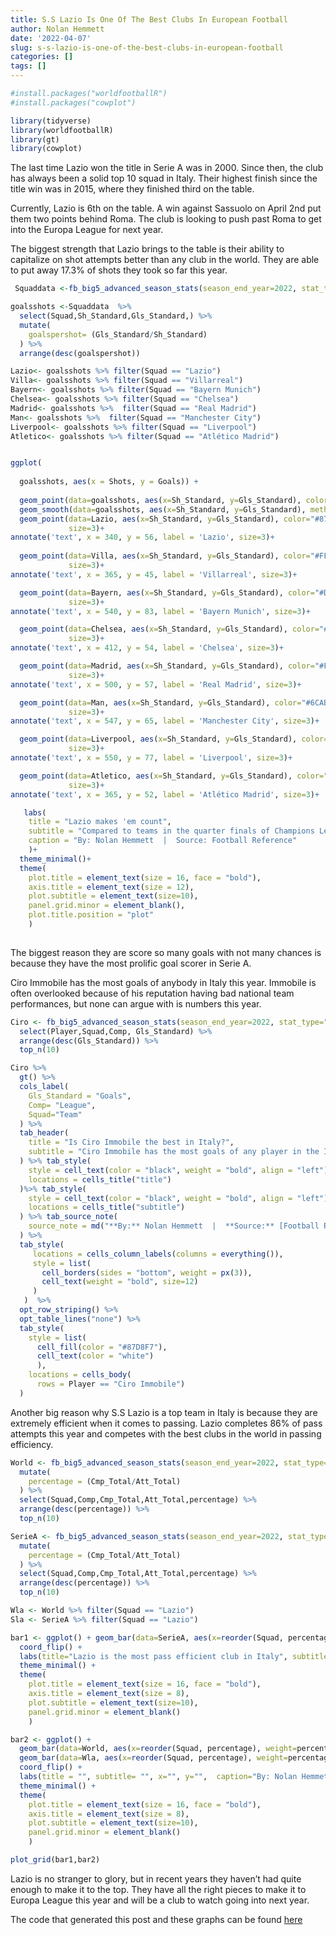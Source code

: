```yaml
---
title: S.S Lazio Is One Of The Best Clubs In European Football
author: Nolan Hemmett
date: '2022-04-07'
slug: s-s-lazio-is-one-of-the-best-clubs-in-european-football
categories: []
tags: []
---
```



```r
#install.packages("worldfootballR")
#install.packages("cowplot")
```

```r
library(tidyverse)
library(worldfootballR)
library(gt)
library(cowplot)
```


The last time Lazio won the title in Serie A was in 2000. Since then, the club has always been a solid top 10 squad in Italy. Their highest finish since the title win was in 2015, where they finished third on the table. 

Currently, Lazio is 6th on the table. A win against Sassuolo on April 2nd put them two points behind Roma. The club is looking to push past Roma to get into the Europa League for next year.

The biggest strength that Lazio brings to the table is their ability to capitalize on shot attempts better than any club in the world. They are able to put away 17.3% of shots they took so far this year.


```r
 Squaddata <-fb_big5_advanced_season_stats(season_end_year=2022, stat_type="shooting", team_or_player="team") %>% filter(Team_or_Opponent != "opponent")

```


```r
goalsshots <-Squaddata  %>% 
  select(Squad,Sh_Standard,Gls_Standard,) %>% 
  mutate(
    goalspershot= (Gls_Standard/Sh_Standard)
  ) %>% 
  arrange(desc(goalspershot))
```


```r

Lazio<- goalsshots %>% filter(Squad == "Lazio")
Villa<- goalsshots %>% filter(Squad == "Villarreal")
Bayern<- goalsshots %>% filter(Squad == "Bayern Munich")
Chelsea<- goalsshots %>% filter(Squad == "Chelsea")
Madrid<- goalsshots %>%  filter(Squad == "Real Madrid")
Man<- goalsshots %>%  filter(Squad == "Manchester City")
Liverpool<- goalsshots %>% filter(Squad == "Liverpool")
Atletico<- goalsshots %>% filter(Squad == "Atlético Madrid")


ggplot(
  
  goalsshots, aes(x = Shots, y = Goals)) +
 
  geom_point(data=goalsshots, aes(x=Sh_Standard, y=Gls_Standard), color= "grey") +
  geom_smooth(data=goalsshots, aes(x=Sh_Standard, y=Gls_Standard), method="lm", se=FALSE) +
  geom_point(data=Lazio, aes(x=Sh_Standard, y=Gls_Standard), color="#87D8F7",
             size=3)+
annotate('text', x = 340, y = 56, label = 'Lazio', size=3)+
  
  geom_point(data=Villa, aes(x=Sh_Standard, y=Gls_Standard), color="#FFE667",
             size=3)+
annotate('text', x = 365, y = 45, label = 'Villarreal', size=3)+

  geom_point(data=Bayern, aes(x=Sh_Standard, y=Gls_Standard), color="#DC052D",
             size=3)+
annotate('text', x = 540, y = 83, label = 'Bayern Munich', size=3)+

  geom_point(data=Chelsea, aes(x=Sh_Standard, y=Gls_Standard), color="#034694",
             size=3)+
annotate('text', x = 412, y = 54, label = 'Chelsea', size=3)+

  geom_point(data=Madrid, aes(x=Sh_Standard, y=Gls_Standard), color="#FEBE10",
             size=3)+
annotate('text', x = 500, y = 57, label = 'Real Madrid', size=3)+

  geom_point(data=Man, aes(x=Sh_Standard, y=Gls_Standard), color="#6CABDD",
             size=3)+
annotate('text', x = 547, y = 65, label = 'Manchester City', size=3)+

  geom_point(data=Liverpool, aes(x=Sh_Standard, y=Gls_Standard), color="#00B2A9",
             size=3)+
annotate('text', x = 550, y = 77, label = 'Liverpool', size=3)+

  geom_point(data=Atletico, aes(x=Sh_Standard, y=Gls_Standard), color="#CB3524",
             size=3)+
annotate('text', x = 365, y = 52, label = 'Atlético Madrid', size=3)+

   labs(
    title = "Lazio makes 'em count",
    subtitle = "Compared to teams in the quarter finals of Champions League,\nLazio dosen't get nearly as many shots, but capitalizes on shots better\nthan any team in the top 5 European leagues. ",
    caption = "By: Nolan Hemmett  |  Source: Football Reference"
    )+
  theme_minimal()+
  theme(
    plot.title = element_text(size = 16, face = "bold"),
    axis.title = element_text(size = 12), 
    plot.subtitle = element_text(size=10), 
    panel.grid.minor = element_blank(),
    plot.title.position = "plot"
    )
  
```


The biggest reason they are score so many goals with not many chances is because they have the most prolific goal scorer in Serie A.

Ciro Immobile has the most goals of anybody in Italy this year. Immobile is often overlooked because of his reputation having bad national team performances, but none can argue with is numbers this year. 

```r
Ciro <- fb_big5_advanced_season_stats(season_end_year=2022, stat_type="shooting", team_or_player="player") %>% 
  select(Player,Squad,Comp, Gls_Standard) %>% 
  arrange(desc(Gls_Standard)) %>% 
  top_n(10)
```

```r
Ciro %>% 
  gt() %>% 
  cols_label(
    Gls_Standard = "Goals",
    Comp= "League",
    Squad="Team"
  ) %>%
  tab_header(
    title = "Is Ciro Immobile the best in Italy?",
    subtitle = "Ciro Immobile has the most goals of any player in the Italian league, comparable to some of the best goal scorers in the world"
  ) %>% tab_style(
    style = cell_text(color = "black", weight = "bold", align = "left"),
    locations = cells_title("title")
  )%>% tab_style(
    style = cell_text(color = "black", weight = "bold", align = "left"),
    locations = cells_title("subtitle")
  ) %>% tab_source_note(
    source_note = md("**By:** Nolan Hemmett  |  **Source:** [Football Reference](https://fbref.com/en/comps/Big5/stats/players/Big-5-European-Leagues-Stats)")
  ) %>%
  tab_style(
     locations = cells_column_labels(columns = everything()),
     style = list(
       cell_borders(sides = "bottom", weight = px(3)),
       cell_text(weight = "bold", size=12)
     )
   )  %>%
  opt_row_striping() %>% 
  opt_table_lines("none") %>% 
  tab_style(
    style = list(
      cell_fill(color = "#87D8F7"),
      cell_text(color = "white")
      ),
    locations = cells_body(
      rows = Player == "Ciro Immobile")
  )
```

Another big reason why S.S Lazio is a top team in Italy is because they are extremely efficient when it comes to passing. Lazio completes 86% of pass attempts this year and competes with the best clubs in the world in passing efficiency. 

```r
World <- fb_big5_advanced_season_stats(season_end_year=2022, stat_type="passing", team_or_player="team") %>% filter(Team_or_Opponent != "opponent") %>% 
  mutate(
    percentage = (Cmp_Total/Att_Total)
  ) %>% 
  select(Squad,Comp,Cmp_Total,Att_Total,percentage) %>% 
  arrange(desc(percentage)) %>% 
  top_n(10)
```

```r
SerieA <- fb_big5_advanced_season_stats(season_end_year=2022, stat_type="passing", team_or_player="team") %>% filter(Team_or_Opponent != "opponent",Comp == "Serie A") %>% 
  mutate(
    percentage = (Cmp_Total/Att_Total)
  ) %>% 
  select(Squad,Comp,Cmp_Total,Att_Total,percentage) %>% 
  arrange(desc(percentage)) %>% 
  top_n(10)
```


```r
Wla <- World %>% filter(Squad == "Lazio")
Sla <- SerieA %>% filter(Squad == "Lazio")
```


```r
bar1 <- ggplot() + geom_bar(data=SerieA, aes(x=reorder(Squad, percentage), weight=percentage)) +   geom_bar(data=Sla, aes(x=reorder(Squad, percentage), weight=percentage), fill="#87D8F7") +
  coord_flip() + 
  labs(title="Lazio is the most pass efficient club in Italy", subtitle = "Pass efficiency is a game of fine margins and Lazio comptetes with the best in the world.",  x="", y="Passing Completion Percentage", caption = "") + 
  theme_minimal() + 
  theme(
    plot.title = element_text(size = 16, face = "bold"),
    axis.title = element_text(size = 8), 
    plot.subtitle = element_text(size=10), 
    panel.grid.minor = element_blank()
    )
```


```r
bar2 <- ggplot() + 
  geom_bar(data=World, aes(x=reorder(Squad, percentage), weight=percentage)) +  
  geom_bar(data=Wla, aes(x=reorder(Squad, percentage), weight=percentage), fill="#87D8F7") +
  coord_flip() +
  labs(title = "", subtitle= "", x="", y="",  caption="By: Nolan Hemmett | Source: Football Reference") + 
  theme_minimal() + 
  theme(
    plot.title = element_text(size = 16, face = "bold"),
    axis.title = element_text(size = 8), 
    plot.subtitle = element_text(size=10), 
    panel.grid.minor = element_blank()
    )
```

```r
plot_grid(bar1,bar2)
```

Lazio is no stranger to glory, but in recent years they haven't had quite enough to make it to the top. They have all the right pieces to make it to Europa League this year and will be a club to watch going into next year.

The code that generated this post and these graphs can be found  [here](https://github.com/nolanhemmett/Notebooks/blob/main/project1.Rmd) 

